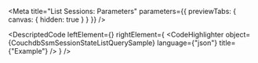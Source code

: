 
<Meta title="List Sessions: Parameters" parameters={{ previewTabs: { canvas: { hidden: true } } }} />

<DescriptedCode
  leftElement={<CouchdbSsmSessionStateListQueryDesc />}
  rightElement={
    <CodeHighlighter
      object={CouchdbSsmSessionStateListQuerySample}
      language={"json"}
      title={"Example"}
    />
  }
/>
